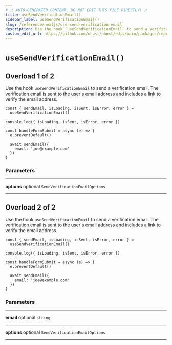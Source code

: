 ```yaml
---
# ⚠️ AUTO-GENERATED CONTENT. DO NOT EDIT THIS FILE DIRECTLY! ⚠️
title: useSendVerificationEmail()
sidebar_label: useSendVerificationEmail()
slug: /reference/nextjs/use-send-verification-email
description: Use the hook `useSendVerificationEmail` to send a verification email. The verification email is sent to the user's email address and includes a link to verify the email address.
custom_edit_url: https://github.com/nhost/nhost/edit/main/packages/react/src/useSendVerificationEmail.ts#L58
---
```


# `useSendVerificationEmail()`

## Overload 1 of 2

Use the hook `useSendVerificationEmail` to send a verification email. The verification email is sent to the user's email address and includes a link to verify the email address.

```tsx
const { sendEmail, isLoading, isSent, isError, error } =
  useSendVerificationEmail()

console.log({ isLoading, isSent, isError, error })

const handleFormSubmit = async (e) => {
  e.preventDefault()

  await sendEmail({
    email: 'joe@example.com'
  })
}
```

### Parameters

---

**<span className="parameter-name">options</span>** <span className="optional-status">optional</span> `SendVerificationEmailOptions`

---

## Overload 2 of 2

Use the hook `useSendVerificationEmail` to send a verification email. The verification email is sent to the user's email address and includes a link to verify the email address.

```tsx
const { sendEmail, isLoading, isSent, isError, error } =
  useSendVerificationEmail()

console.log({ isLoading, isSent, isError, error })

const handleFormSubmit = async (e) => {
  e.preventDefault()

  await sendEmail({
    email: 'joe@example.com'
  })
}
```

### Parameters

---

**<span className="parameter-name">email</span>** <span className="optional-status">optional</span> `string`

---

**<span className="parameter-name">options</span>** <span className="optional-status">optional</span> `SendVerificationEmailOptions`

---
